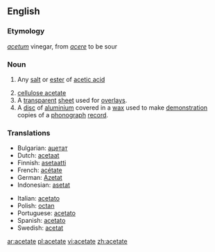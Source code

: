 {{wikipedia}}
==English==

===Etymology===
{{L.}} ''[[acetum]]'' vinegar, from ''[[acere]]'' to be sour

===Noun===
{{en-noun}}

#{{organic chemistry}} Any [[salt]] or [[ester]] of [[acetic acid]]
# [[cellulose acetate]]
# A [[transparent]] [[sheet]] used for [[overlay]]s.
# A [[disc]] of [[aluminium]] covered in a [[wax]] used to make [[demonstration]] copies of a [[phonograph]] [[record]].

===Translations===
{{trans-top|salt or ester of acetic acid}}
*Bulgarian: [[ацетат]] {{m}}
*Dutch: [[acetaat]]
*Finnish: [[asetaatti]]
*French: [[acétate]] 
*German: [[Azetat]] {{n}}
*Indonesian: [[asetat]] 
{{trans-mid}}
*Italian: [[acetato]] {{m}}
*Polish: [[octan]]
*Portuguese: [[acetato]] 
*Spanish: [[acetato]]
*Swedish: [[acetat]]
{{trans-bottom}}

[[ar:acetate]]
[[pl:acetate]]
[[vi:acetate]]
[[zh:acetate]]